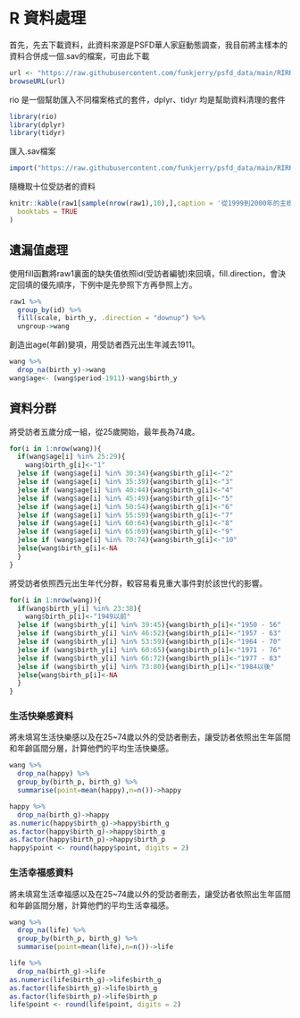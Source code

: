 \mainmatter

# R 資料處理 {#intro}

首先，先去下載資料，此資料來源是PSFD華人家庭動態調查，我目前將主樣本的資料合併成一個.sav的檔案，可由此下載

```r
url <- "https://raw.githubusercontent.com/funkjerry/psfd_data/main/RIRRR.sav"
browseURL(url)
```

rio 是一個幫助匯入不同檔案格式的套件，dplyr、tidyr 均是幫助資料清理的套件

```r
library(rio)
library(dplyr)
library(tidyr)
```

匯入.sav檔案
```r
import("https://raw.githubusercontent.com/funkjerry/psfd_data/main/RIRRR.sav")->raw1
```

隨機取十位受訪者的資料
```r
knitr::kable(raw1[sample(nrow(raw1),10),],caption = '從1999到2000年的主樣本中，共有6萬多筆資料，隨機選出10筆',
  booktabs = TRUE
)
```

## 遺漏值處理

使用fill函數將raw1裏面的缺失值依照id(受訪者編號)來回填，fill.direction，會決定回填的優先順序，下例中是先參照下方再參照上方。
```r
raw1 %>%
  group_by(id) %>%
  fill(scale, birth_y, .direction = "downup") %>%
  ungroup->wang
```

創造出age(年齡)變項，用受訪者西元出生年減去1911。
```r
wang %>%
  drop_na(birth_y)->wang
wang$age<- (wang$period-1911)-wang$birth_y
```

## 資料分群

將受訪者五歲分成一組，從25歲開始，最年長為74歲。
```r
for(i in 1:nrow(wang)){
  if(wang$age[i] %in% 25:29){
    wang$birth_g[i]<-"1"
  }else if (wang$age[i] %in% 30:34){wang$birth_g[i]<-"2"
  }else if (wang$age[i] %in% 35:39){wang$birth_g[i]<-"3"
  }else if (wang$age[i] %in% 40:44){wang$birth_g[i]<-"4"
  }else if (wang$age[i] %in% 45:49){wang$birth_g[i]<-"5"
  }else if (wang$age[i] %in% 50:54){wang$birth_g[i]<-"6"
  }else if (wang$age[i] %in% 55:59){wang$birth_g[i]<-"7"
  }else if (wang$age[i] %in% 60:64){wang$birth_g[i]<-"8"
  }else if (wang$age[i] %in% 65:69){wang$birth_g[i]<-"9"
  }else if (wang$age[i] %in% 70:74){wang$birth_g[i]<-"10"
  }else{wang$birth_g[i]<-NA
  }
}

```

將受訪者依照西元出生年代分群，較容易看見重大事件對於該世代的影響。
```r
for(i in 1:nrow(wang)){
  if(wang$birth_y[i] %in% 23:38){
    wang$birth_p[i]<-"1949以前"
  }else if (wang$birth_y[i] %in% 39:45){wang$birth_p[i]<-"1950 - 56"
  }else if (wang$birth_y[i] %in% 46:52){wang$birth_p[i]<-"1957 - 63"
  }else if (wang$birth_y[i] %in% 53:59){wang$birth_p[i]<-"1964 - 70"
  }else if (wang$birth_y[i] %in% 60:65){wang$birth_p[i]<-"1971 - 76"
  }else if (wang$birth_y[i] %in% 66:72){wang$birth_p[i]<-"1977 - 83"
  }else if (wang$birth_y[i] %in% 73:80){wang$birth_p[i]<-"1984以後"
  }else{wang$birth_p[i]<-NA
  }
}
```

### 生活快樂感資料

將未填寫生活快樂感以及在25~74歲以外的受訪者刪去，讓受訪者依照出生年區間和年齡區間分層，計算他們的平均生活快樂感。
```r
wang %>%
  drop_na(happy) %>%
  group_by(birth_p, birth_g) %>%
  summarise(point=mean(happy),n=n())->happy

happy %>%
  drop_na(birth_g)->happy
as.numeric(happy$birth_g)->happy$birth_g
as.factor(happy$birth_g)->happy$birth_g
as.factor(happy$birth_p)->happy$birth_p
happy$point <- round(happy$point, digits = 2)
```
### 生活幸福感資料

將未填寫生活幸福感以及在25~74歲以外的受訪者刪去，讓受訪者依照出生年區間和年齡區間分層，計算他們的平均生活幸福感。
```r
wang %>%
  drop_na(life) %>%
  group_by(birth_p, birth_g) %>%
  summarise(point=mean(life),n=n())->life

life %>%
  drop_na(birth_g)->life
as.numeric(life$birth_g)->life$birth_g
as.factor(life$birth_g)->life$birth_g
as.factor(life$birth_p)->life$birth_p
life$point <- round(life$point, digits = 2)
```
